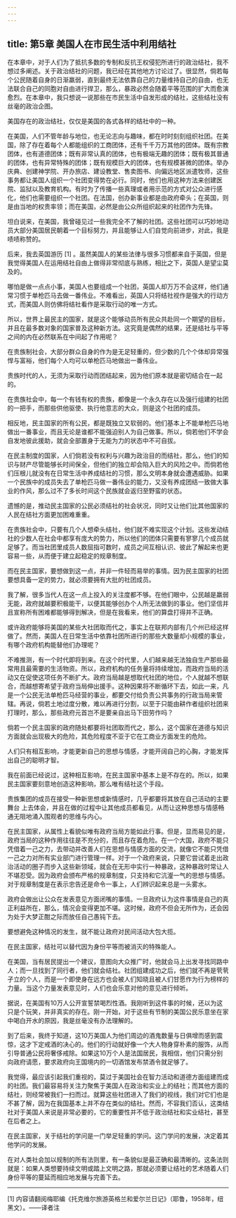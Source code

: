 ```yaml
---
---
---
```

title: 第5章 美国人在市民生活中利用结社
---

在本章中，对于人们为了抵抗多数的专制和反抗王权侵犯所进行的政治结社，我不想过多阐述。关于政治结社的问题，我已经在其他地方讨论过了。很显然，倘若每个公民随着自身的日渐羸弱，直到最终无法依靠自己的力量维持自己的自由，也无法联合自己的同胞对自由进行捍卫，那么，暴政必然会随着平等范围的扩大而愈演愈烈。在本章中，我只想说一说那些在市民生活中自发形成的结社，这些结社没有丝毫的政治企图。

美国存在的政治结社，仅仅是美国的各式各样的结社中的一种。

在美国，人们不管年龄与地位，也无论志向与趣味，都在时时刻刻组织社团。在美国，除了存在着每个人都能组织的工商团体，还有千千万万其他的团体。既有宗教团体，也有道德团体；既有非常认真的团体，也有极端无趣的团体；既有极其普通的团体，也有异常特殊的团体；既有规模巨大的团体，也有规模甚微的团体。举办庆典、创建神学院、开办旅店、建设教堂、售卖图书、向偏远地区派遣牧师，这些事务都让美国人组织一个社团变得势在必行。同时，他们也用这种方法来创建医院、监狱以及教育机构。有时为了传播一些真理或者用示范的方式对公众进行感化，他们也需要组织一个社团。在法国，创办新事业都是由政府牵头；在英国，则是由当地的权贵率领；而在美国，必然是由公众所组织起来的社团作为先锋。

坦白说来，在美国，我曾碰见过一些我完全不了解的社团。这些社团可以巧妙地动员大部分美国居民朝着一个目标努力，并且能够让人们自觉向前进步，对此，我是啧啧称赞的。

后来，我去英国游历 [1] 。虽然美国人的某些法律与很多习惯都来自于英国，但是我觉得美国人在运用结社自由上做得非常彻底与熟练，相比之下，英国人是望尘莫及的。

哪怕是做一点点小事，美国人也要组成一个社团，英国人却万万不会这样，他们通常习惯于单枪匹马去做一番伟业。不难看出，英国人只将结社视作是强大的行动方式，而美国人则仿佛将结社看作是采取行动的唯一方式。

所以，世界上最民主的国家，就是这个能够动员所有民众共赴同一个期望的目标，并且在最多数对象的国家普及这种新方法。这究竟是偶然的结果，还是结社与平等之间的内在必然联系在中间起了作用呢？

在贵族制社会，大部分群众自身的作为是无足轻重的，但少数的几个个体却异常强悍与富裕，他们每个人均可以单枪匹马地做出一番伟业。

贵族时代的人，无须为采取行动而团结起来，因为他们原本就是密切结合在一起的。

在贵族社会中，每一个有钱有权的贵族，都像是一个永久存在以及强行组建的社团的一把手，而那些供他驱使、执行他意志的大众，则是这个社团的成员。

相反地，民主国家的所有公民，都是既独立又软弱的。他们基本上不能单枪匹马地做出一番事业，而且无论是谁都不能强迫别人为自己做事。所以，倘若他们不学会自发地彼此援助，就会全部置身于无能为力的状态中不可自拔。

在民主制度的国家，人们倘若没有权利与兴趣为政治目的而结社，那么，他们的知识与财产尽管能够长时间保全，但他们的独立却会陷入巨大的风险之中。而倘若他们压根儿就没有在日常生活中养成结社的习惯，那么文明本身就会遭遇威胁。如果一个民族中的成员失去了单枪匹马做一番伟业的能力，又没有养成团结一致做大事业的作风，那么过不了多长时间这个民族就会返归至野蛮的状态。

遗憾的是，推动民主国家的公民必须结社的社会状况，同时又让他们比其他国家的人民在结社方面更加困难重重。

在贵族社会中，只要有几个人想牵头结社，他们就不难实现这个计划。这些发动结社的少数人在社会中都享有庞大的势力，所以他们的团体只需要有寥寥几个成员就足够了。而当社团里成员人数屈指可数时，成员之间互相认识、彼此了解起来也更容易一些，从而便于建立起稳定的规章制度。

而在民主国家，要想做到这一点，并非一件轻而易举的事情。因为民主国家的社团要想具备一定的势力，就必须要拥有大批的社团成员。

我了解，很多当代人在这一点上投入的关注度都不够。在他们眼中，公民越是羸弱无能，政府就越要积极能干，以便其能够创办个人所无法做到的事业。他们坚信并且宣称所有困难都能够得到解决，但是在我看来，他们的算盘打得并不正确。

或许政府能够将美国的某些大社团取而代之，事实上在联邦内部有几个州已经这样做了。然而，美国人在日常生活中依靠社团所进行的那些大数量却小规模的事业，有哪个政府机构能替他们办理呢？

不难推测，有一个时代即将到来。在这个时代里，人们越来越无法独自生产那些最常用且最需要的生活物资。所以，政府机构的任务量将持续增加，而政府当局的活动又在促使这项任务不断扩大。政府当局越是想取代社团的地位，个人就越不想联合，而越想寄希望于政府当局伸出援手。这种因果将不断循环下去，如此一来，凡是一个公民无法单枪匹马经营的事业，都要交付给负责公共事务的行政当局来管辖。再说，倘若土地过度分散，难以再进行分割，以至于只能由耕作者组织社团来打理时，那么，那些政府元首岂不是要亲自出马下田劳作吗？

倘若一个民主国家的政府随处都要将社团取而代之，那么，这个国家在道德与知识方面就会出现极大的危险，其危险程度不亚于它在工商业方面发生的危险。

人们只有相互影响，才能更新自己的思想与情感，才能开阔自己的心胸，才能发挥出自己的聪明才智。

我在前面已经说过，这种相互影响，在民主国家中基本上是不存在的。所以，如果民主国家要刻意地创造这种影响，那么唯有结社这个手段。

贵族集团的成员在接受一种新思想或新情感时，几乎都要将其放在自己活动的主要舞台 上去体会，并且在做的过程中让其他成员都看见，从而让这种思想与情感畅通无阻地涌入围观者的思维与内心。

在民主国家，从属性上看貌似唯有政府当局方能如此行事。但是，显而易见的是，政府当局的这种作用往往是不充分的，而且存在着危险。在一个大国，政府不能只凭借着一己之力，去带动并改善人们在思想与情感方面的交流，就像它不能只凭借一己之力对所有实业部门进行管理一样。对于一个政府来说，只要它尝试着走出政治活动的圈子而步入这些新领域，就会在无形中实行一种暴政，这种暴政时常让人不堪忍受。因为政府会颁布严格的规章制度，只支持和它沆瀣一气的思想与情感。对于规章制度是在表示忠告还是命令一事上，人们辨识起来总是一头雾水。

政府会做出让公众在发表意见方面闭嘴的事情。一旦政府认为这件事情是自己的真正利益所在，那么，情况会变得更加不堪。这时候，政府不但会无所作为，还会因为处于大梦正酣之际而放任自己愚钝下去。

要想避免这种情况的发生，就不能让政府对民间活动大包大揽。

在民主国家，结社可以替代因为身份平等而被消灭的特殊能人。

在美国，当有居民提出一个建议，意图向大众推广时，他就会马上出发寻找同路中人；而一旦找到了同行者，他们就会结社。社团组建成功之后，他们就不再是茕茕孑立的个人，而是一个即使身在远方也会被人们知晓且被人们甘愿作为行为榜样的力量。当这个力量发表意见时，人们也会乐意对他的意见进行倾听。

据说，在美国有10万人公开宣誓禁喝烈性酒。我刚听到这件事的时候，还以为这只是个玩笑，并非真实的存在。刚一开始，对于这些有节制的美国公民乐意坐在家中喝白开水的原因，我是丝毫没有办法理解的。

到了后来，我终于知道，这10万美国人为他们周边的酒鬼数量与日俱增而感到震惊，这才下定戒酒的决心的。他们的行动就好像一个大人物身穿朴素的服饰，从而引导普通公民将奢侈戒除。如果这10万个人是法国居民，我相信，他们只需分别向政府请愿，要求政府向王国境内的一切酒馆发布禁酒令就足够了。

我觉得，最应该引起我们重视的，莫过于美国社会在智力活动和道德方面组建而成的社团。我们最容易将关注力聚焦于美国人在政治和实业上的结社；而其他方面的结社，则经常被我们一扫而过。就算这些社团进入了我们的视线，我们对它们也是不甚了解，因为在我国基本上并不存在类似的结社。然而，不容我们否认，这类结社对于美国人来说是非常必要的，它的重要性并不低于政治结社和实业结社，甚至在后者之上。

在民主国家，关于结社的学问是一门举足轻重的学问。这门学问的发展，决定着其他学问的发展。

在对人类社会加以规制的所有法则里，有一条貌似是最正确和最清晰的。这条法则就是：如果人类想要持续文明或踏上文明之路，那就必须要让结社的艺术随着人们身份平等的蔓延而相应地发展与完善下去。



* * *



[1] 内容请翻阅梅耶编《托克维尔旅游英格兰和爱尔兰日记》（耶鲁，1958年，纽黑文）。——译者注